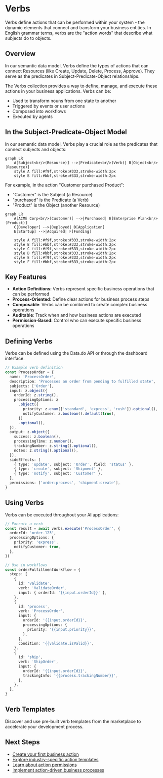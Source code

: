 # Verbs

Verbs define actions that can be performed within your system - the dynamic elements that connect and transform your business entities. In English grammar terms, verbs are the "action words" that describe what subjects do to objects.

## Overview

In our semantic data model, Verbs define the types of actions that can connect Resources (like Create, Update, Delete, Process, Approve). They serve as the predicates in Subject-Predicate-Object relationships.

The Verbs collection provides a way to define, manage, and execute these actions in your business applications. Verbs can be:

- Used to transform nouns from one state to another
- Triggered by events or user actions
- Composed into workflows
- Executed by agents

## In the Subject-Predicate-Object Model

In our semantic data model, Verbs play a crucial role as the predicates that connect subjects and objects:

```mermaid
graph LR
    A[Subject<br/>(Resource)] -->|Predicate<br/>(Verb)| B[Object<br/>(Resource)]
    style A fill:#f9f,stroke:#333,stroke-width:2px
    style B fill:#bbf,stroke:#333,stroke-width:2px
```

For example, in the action "Customer purchased Product":
- "Customer" is the Subject (a Resource)
- "purchased" is the Predicate (a Verb)
- "Product" is the Object (another Resource)

```mermaid
graph LR
    A[ACME Corp<br/>(Customer)] -->|Purchased| B[Enterprise Plan<br/>(Product)]
    C[Developer] -->|Deployed| D[Application]
    E[Startup] -->|Acquired| F[Funding]
    
    style A fill:#f9f,stroke:#333,stroke-width:2px
    style B fill:#bbf,stroke:#333,stroke-width:2px
    style C fill:#f9f,stroke:#333,stroke-width:2px
    style D fill:#bbf,stroke:#333,stroke-width:2px
    style E fill:#f9f,stroke:#333,stroke-width:2px
    style F fill:#bbf,stroke:#333,stroke-width:2px
```

## Key Features

- **Action Definitions**: Verbs represent specific business operations that can be performed
- **Process-Oriented**: Define clear actions for business process steps
- **Composable**: Verbs can be combined to create complex business operations
- **Auditable**: Track when and how business actions are executed
- **Permission-Based**: Control who can execute specific business operations

## Defining Verbs

Verbs can be defined using the Data.do API or through the dashboard interface.

```typescript
// Example verb definition
const ProcessOrder = {
  name: 'ProcessOrder',
  description: 'Processes an order from pending to fulfilled state',
  subjects: ['Order'],
  input: z.object({
    orderId: z.string(),
    processingOptions: z
      .object({
        priority: z.enum(['standard', 'express', 'rush']).optional(),
        notifyCustomer: z.boolean().default(true),
      })
      .optional(),
  }),
  output: z.object({
    success: z.boolean(),
    processingTime: z.number(),
    trackingNumber: z.string().optional(),
    notes: z.string().optional(),
  }),
  sideEffects: [
    { type: 'update', subject: 'Order', field: 'status' },
    { type: 'create', subject: 'Shipment' },
    { type: 'notify', subject: 'Customer' },
  ],
  permissions: ['order:process', 'shipment:create'],
}
```

## Using Verbs

Verbs can be executed throughout your AI applications:

```typescript
// Execute a verb
const result = await verbs.execute('ProcessOrder', {
  orderId: 'order-123',
  processingOptions: {
    priority: 'express',
    notifyCustomer: true,
  },
})

// Use in workflows
const orderFulfillmentWorkflow = {
  steps: [
    {
      id: 'validate',
      verb: 'ValidateOrder',
      input: { orderId: '{{input.orderId}}' },
    },
    {
      id: 'process',
      verb: 'ProcessOrder',
      input: {
        orderId: '{{input.orderId}}',
        processingOptions: {
          priority: '{{input.priority}}',
        },
      },
      condition: '{{validate.isValid}}',
    },
    {
      id: 'ship',
      verb: 'ShipOrder',
      input: {
        orderId: '{{input.orderId}}',
        trackingInfo: '{{process.trackingNumber}}',
      },
    },
  ],
}
```

## Verb Templates

Discover and use pre-built verb templates from the marketplace to accelerate your development process.

## Next Steps

- [Create your first business action](/data/verbs/create)
- [Explore industry-specific action templates](/data/verbs/templates)
- [Learn about action permissions](/data/verbs/permissions)
- [Implement action-driven business processes](/data/verbs/business-processes)
